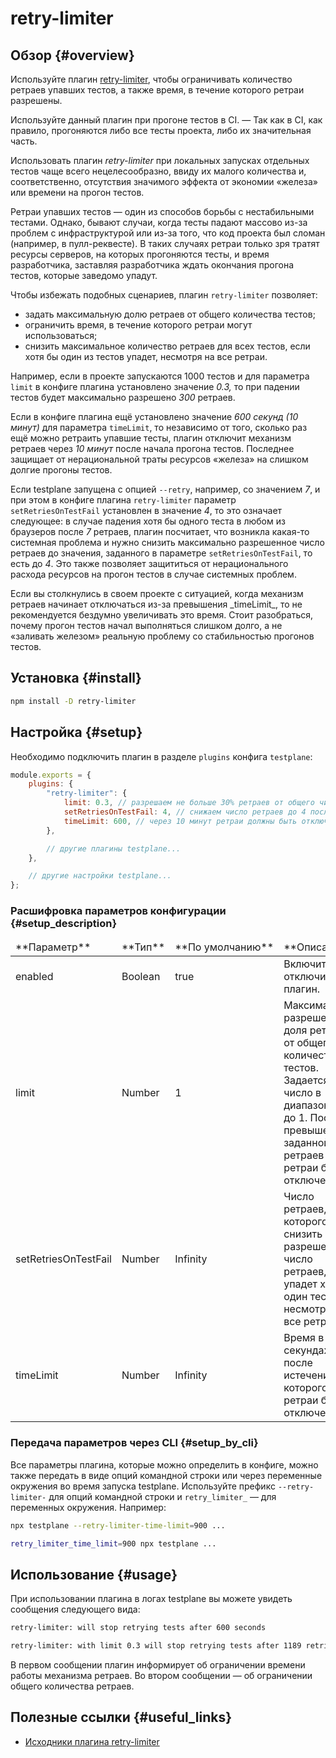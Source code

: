 
# retry-limiter

## Обзор {#overview}

Используйте плагин [retry-limiter][retry-limiter], чтобы ограничивать количество ретраев упавших тестов, а также время, в течение которого ретраи разрешены.

<Admonition type="tip">
Используйте данный плагин при прогоне тестов в CI. — Так как в CI, как правило, прогоняются либо все тесты проекта, либо их значительная часть.

Использовать плагин _retry-limiter_ при локальных запусках отдельных тестов чаще всего нецелесообразно, ввиду их малого количества и, соответственно, отсутствия значимого эффекта от экономии «железа» или времени на прогон тестов.

</Admonition>

Ретраи упавших тестов — один из способов борьбы с нестабильными тестами. Однако, бывают случаи, когда тесты падают массово из-за проблем с инфраструктурой или из-за того, что код проекта был сломан (например, в пулл-реквесте). В таких случаях ретраи только зря тратят ресурсы серверов, на которых прогоняются тесты, и время разработчика, заставляя разработчика ждать окончания прогона тестов, которые заведомо упадут.

Чтобы избежать подобных сценариев, плагин `retry-limiter` позволяет:

-   задать максимальную долю ретраев от общего количества тестов;
-   ограничить время, в течение которого ретраи могут использоваться;
-   снизить максимальное количество ретраев для всех тестов, если хотя бы один из тестов упадет, несмотря на все ретраи.

Например, если в проекте запускаются 1000 тестов и для параметра `limit` в конфиге плагина установлено значение _0.3,_ то при падении тестов будет максимально разрешено _300_ ретраев.

Если в конфиге плагина ещё установлено значение _600 секунд (10 минут)_ для параметра `timeLimit`, то независимо от того, сколько раз ещё можно ретраить упавшие тесты, плагин отключит механизм ретраев через _10 минут_ после начала прогона тестов. Последнее защищает от нерациональной траты ресурсов «железа» на слишком долгие прогоны тестов.

Если testplane запущена с опцией `--retry`, например, со значением _7_, и при этом в конфиге плагина `retry-limiter` параметр `setRetriesOnTestFail` установлен в значение _4_, то это означает следующее: в случае падения хотя бы одного теста в любом из браузеров после _7_ ретраев, плагин посчитает, что возникла какая-то системная проблема и нужно снизить максимально разрешенное число ретраев до значения, заданного в параметре `setRetriesOnTestFail`, то есть до _4_. Это также позволяет защититься от нерационального расхода ресурсов на прогон тестов в случае системных проблем.

<Admonition type="tip">
    Если вы столкнулись в своем проекте с ситуацией, когда механизм ретраев начинает отключаться
    из-за превышения _timeLimit_, то не рекомендуется бездумно увеличивать это время. Стоит
    разобраться, почему прогон тестов начал выполняться слишком долго, а не «заливать железом»
    реальную проблему со стабильностью прогонов тестов.
</Admonition>

## Установка {#install}

```bash
npm install -D retry-limiter
```

## Настройка {#setup}

Необходимо подключить плагин в разделе `plugins` конфига `testplane`:

```javascript
module.exports = {
    plugins: {
        "retry-limiter": {
            limit: 0.3, // разрешаем не больше 30% ретраев от общего числа тестов
            setRetriesOnTestFail: 4, // снижаем число ретраев до 4 после падения первого теста
            timeLimit: 600, // через 10 минут ретраи должны быть отключены
        },

        // другие плагины testplane...
    },

    // другие настройки testplane...
};
```

### Расшифровка параметров конфигурации {#setup_description}

<table>
<thead>
<tr><td>**Параметр**</td><td>**Тип**</td><td>**По&nbsp;умолчанию**</td><td>**Описание**</td></tr>
</thead>
<tbody>
<tr><td>enabled</td><td>Boolean</td><td>true</td><td>Включить / отключить плагин.</td></tr>
<tr><td>limit</td><td>Number</td><td>1</td><td>Максимально разрешенная доля ретраев от общего количества тестов. Задается как число в диапазоне от 0 до 1. После превышения заданной доли ретраев ретраи будут отключены.</td></tr>
<tr><td>setRetriesOnTestFail</td><td>Number</td><td>Infinity</td><td>Число ретраев, до которого надо снизить разрешенное число ретраев, если упадет хотя бы один тест, несмотря на все ретраи.</td></tr>
<tr><td>timeLimit</td><td>Number</td><td>Infinity</td><td>Время в секундах, после истечения которого ретраи будут отключены.</td></tr>

</tbody>
</table>

### Передача параметров через CLI {#setup_by_cli}

Все параметры плагина, которые можно определить в конфиге, можно также передать в виде опций командной строки или через переменные окружения во время запуска testplane. Используйте префикс `--retry-limiter-` для опций командной строки и `retry_limiter_` — для переменных окружения. Например:

```bash
npx testplane --retry-limiter-time-limit=900 ...
```

```bash
retry_limiter_time_limit=900 npx testplane ...
```

## Использование {#usage}

При использовании плагина в логах testplane вы можете увидеть сообщения следующего вида:

```bash
retry-limiter: will stop retrying tests after 600 seconds
```

```bash
retry-limiter: with limit 0.3 will stop retrying tests after 1189 retries
```

В первом сообщении плагин информирует об ограничении времени работы механизма ретраев.
Во втором сообщении — об ограничении общего количества ретраев.

## Полезные ссылки {#useful_links}

-   [Исходники плагина retry-limiter][retry-limiter]

[retry-limiter]: https://github.com/gemini-testing/retry-limiter
